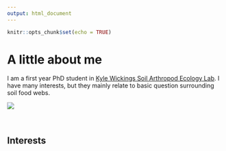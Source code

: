 ```yaml
---
output: html_document
---
```


```r
knitr::opts_chunk$set(echo = TRUE)
```

# A little about me

I am a first year PhD student in [Kyle Wickings Soil Arthropod Ecology Lab](http://blogs.cornell.edu/wickings/people/). I have many interests, but they mainly relate to basic question surrounding soil food webs.

![](https://pbs.twimg.com/media/EKc0T0zWkAAVGfe.jpg)

<br>

## Interests


